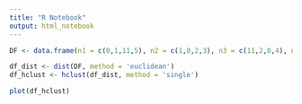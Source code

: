 ```yaml
---
title: "R Notebook"
output: html_notebook
---
```


```r


DF <- data.frame(n1 = c(0,1,11,5), n2 = c(1,0,2,3), n3 = c(11,2,0,4), n4 = c(5,3,4,0))

df_dist <- dist(DF, method = 'euclidean')
df_hclust <- hclust(df_dist, method = 'single')

plot(df_hclust)



```

